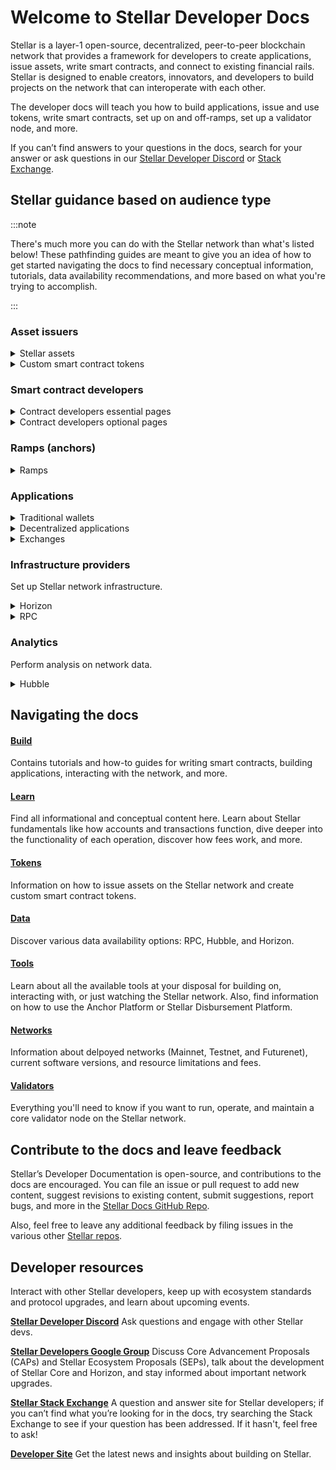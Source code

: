 
# Welcome to Stellar Developer Docs

Stellar is a layer-1 open-source, decentralized, peer-to-peer blockchain network that provides a framework for developers to create applications, issue assets, write smart contracts, and connect to existing financial rails. Stellar is designed to enable creators, innovators, and developers to build projects on the network that can interoperate with each other.

The developer docs will teach you how to build applications, issue and use tokens, write smart contracts, set up on and off-ramps, set up a validator node, and more.

If you can’t find answers to your questions in the docs, search for your answer or ask questions in our [Stellar Developer Discord](https://discord.gg/stellardev) or [Stack Exchange](https://stellar.stackexchange.com/).

## Stellar guidance based on audience type

:::note

There's much more you can do with the Stellar network than what's listed below! These pathfinding guides are meant to give you an idea of how to get started navigating the docs to find necessary conceptual information, tutorials, data availability recommendations, and more based on what you're trying to accomplish.

:::

### **Asset issuers**

<details>
  <summary>Stellar assets</summary>
  
|  |  |  | 
| :-: | :-- | :-- | 
| **Learn** | [Asset and token introduction](https://developers.stellar.org/docs/tokens) | Learn about the difference between assets issued on Stellar and custom smart contract tokens | 
| **Learn** | [Data availability overview](https://developers.stellar.org/docs/data) | Learn about the different mechanisms for data availability on Stellar | 
| **Learn** | [Asset design considerations](https://developers.stellar.org/docs/tokens/control-asset-access) | Learn about certain considerations (e.g., flags, asset naming, etc.) that are important when issuing an asset | 
| **Learn** | [Stellar Asset Contract (SAC)](https://developers.stellar.org/docs/tokens/stellar-asset-contract) | Learn about interacting with assets issued on Stellar in smart contracts |
| **Guide** | [Quickstart script](https://developers.stellar.org/docs/tokens/quickstart) | Issue an asset on the Stellar network in a single transaction | 
| **Guide** | [Deploy an SAC](https://developers.stellar.org/docs/tokens/stellar-asset-contract) | Deploy a Stellar Asset Contract with the Stellar CLI |

</details>

<details>
  <summary>Custom smart contract tokens</summary>
  
|  |  |  | 
| :-: | :-- | :-- | 
| **Learn** | [Asset and token introduction](https://developers.stellar.org/docs/tokens) | Learn about the difference between assets issued on Stellar and custom smart contract tokens | 
| **Learn** | [Data availability overview](https://developers.stellar.org/docs/data) | Learn about the different mechanisms for data availability on Stellar | 
| **Learn** | [Token interface (SEP-41)](https://developers.stellar.org/docs/tokens/token-interface) | Learn about the common interface for smart contract tokens on Stellar | 
| **Example** | [Token example contract](https://developers.stellar.org/docs/build/smart-contracts/example-contracts/tokens) | Demonstrates how to write a token contract that implements the Token Interface | 
| **Guide** | [Manage contracts](https://developers.stellar.org/docs/build/guides/cli/contract-lifecycle) | Use the Stellar CLI to manage smart contracts | 
| **Tool** | [Stellar CLI](https://developers.stellar.org/docs/build/guides/cli) | The command line interface to Stellar smart contracts | 
| **Tool** | [Rust SDK](https://docs.rs/soroban-sdk/latest/soroban_sdk/) | Supports writing programs for Stellar smart contracts |

</details>

### **Smart contract developers**

<details>
  <summary>Contract developers essential pages</summary>
  
|  |  |  |  
| :-: | --- | --- | 
| **Learn** | [Stellar smart contracts overview](https://developers.stellar.org/docs/build/smart-contracts/overview) | Learn the essentials about writing smart contracts on Stellar | 
| **Learn** | [Migrating from EVM networks](https://developers.stellar.org/docs/learn/migrate) | Stellar is not an EVM network, learn about how Stellar differs from EVM networks in this section | 
| **Learn** | [Storage types](https://developers.stellar.org/docs/learn/encyclopedia/storage/state-archival#contract-data-type-descriptions) | There are three different storage types for smart contract data, learn about them in this section | 
| **Guide** | [Getting started guide](https://developers.stellar.org/docs/build/smart-contracts/getting-started) | The go-to guide for getting setup to write smart contracts on Stellar | 
| **Guide** | [Example contracts](https://developers.stellar.org/docs/build/smart-contracts/example-contracts) | These contracts are good starting points for understanding best practices and writing your own contracts on Stellar | 
| **Guide** | [General contract guides](https://developers.stellar.org/docs/build/guides/conventions) | Various guides that highlight the norms seen in contract development | 
| **Tool** | [Stellar CLI](https://developers.stellar.org/docs/build/guides/cli) | The command line interface to Stellar smart contracts | 
| **Tool** | [Rust SDK](https://docs.rs/soroban-sdk/latest/soroban_sdk/) | Supports writing programs for Stellar smart contracts |

</details>

<details>
    <summary>Contract developers optional pages</summary>

|  |  |  |
| :-: | --- | --- |
| **Learn** | [Trustlines](https://developers.stellar.org/docs/learn/fundamentals/stellar-data-structures/accounts#trustlines) | Trustlines are unique to Stellar and are an explicit opt-in for an account to hold and trade a particular asset |
| **Guide** | [Upgrading contracts](https://developers.stellar.org/docs/build/guides/conventions/upgrading-contracts) | You don’t need a proxy pattern to upgrade a contract (like in EVM), you can upgrade the Wasm bytecode directly without changing the address |

</details>

### **Ramps (anchors)**

<details>
  <summary>Ramps</summary>
  
|  |  |  | 
| :-: | --- | --- | 
| **Learn** | [Anchor overview](https://developers.stellar.org/docs/learn/fundamentals/anchors) | Stellar ramps are called "anchors", learn about them in this overview section | 
| **Learn** | [SEP-6 and SEP-24](http://developers.stellar.org/docs/learn/fundamentals/anchors#using-sep-6-programmatic-deposit-and-withdrawal-versus-sep-24-hosted-deposit-and-withdrawal) | You can set up an anchor using SEP-6 or SEP-24, learn about the differences in this section | 
| **Tutorial** | [Anchor Platform](https://developers.stellar.org/platforms/anchor-platform) | Set up an anchor using the SDF-maintained Anchor Platform | 
| **Data** | [Use a third-party Horizon provider](https://developers.stellar.org/docs/data/horizon/horizon-providers) | We recommend anchors use a third-party Horizon provider, but they can also set up their own | 
| **Tool** | [Demo wallet](https://developers.stellar.org/docs/tools/developer-tools/anchor-tools#demo-wallet) | An application for interactively testing anchor services. Lets financial application developers test their integrations and learn how Stellar ecosystem protocols (SEPs) work | 
| **Tool** | [Anchor test suite](https://developers.stellar.org/docs/tools/developer-tools/anchor-tools#anchor-test-suite) | A test suite for validating SEP6, SEP24, SEP31 transfer servers |

</details>

### **Applications**

<details>
    <summary>Traditional wallets</summary>

|  |  |  |
| :-: | --- | --- |
| **Learn** | [Application design considerations](https://developers.stellar.org/docs/build/apps/application-design-considerations) | Various concepts to consider when building a wallet, such as custody models, security, and more |
| **Learn** | [Fees](https://developers.stellar.org/docs/learn/fundamentals/fees-resource-limits-metering#inclusion-fee) | Learn about how fees work on the Stellar network and decide how you'd like to handle user fees |
| **Learn** | [Operations & transactions](https://developers.stellar.org/docs/learn/fundamentals/transactions) | Wallets build and submit transactions, learn about about how operations and transactions work here |
| **Learn** | [Signatures & multisig](https://developers.stellar.org/docs/learn/encyclopedia/security/signatures-multisig) | Signatures are authorization for transactions on the Stellar network, learn about them here |
| **Learn** | [Anchor overview](https://developers.stellar.org/docs/learn/fundamentals/anchors) | Wallets may want to connect to financial rails via anchors (on- and off-ramps), learn about them here |
| **Tutorial** | [Wallet SDK](https://developers.stellar.org/docs/category/build-a-wallet-with-the-wallet-sdk) | Learn to build a wallet with the Wallet SDK in Kotlin, Flutter, or TypeScript |
| **Data** | [Horizon introduction](https://developers.stellar.org/docs/data/horizon) | Access network data using the Horizon REST API |

</details>

<details>
    <summary>Decentralized applications</summary>

Start by viewing the [smart contract wayfinding section](#stellar-for-smart-contract-developers)

|  |  |  |
| :-: | --- | --- |
| **Learn** | [Transaction simulation](https://developers.stellar.org/docs/learn/encyclopedia/contract-development/contract-interactions/transaction-simulation) | A process that allows developers to test the outcome of a transaction without actually executing it, helping to ensure accuracy and prevent errors |
| **Guide** | [Dapp frontend](https://developers.stellar.org/docs/build/apps/dapp-frontend) | Create a web app that interacts with the contracts via RPC calls |
| **Guides** | [Dapp how-to guides](https://developers.stellar.org/docs/build/guides/dapps) | Explore the various guides relating to dapp development |
| **Tool** | [Stellar Wallets Kit](https://stellarwalletskit.dev/) | A kit to handle all Stellar Wallets at once with a simple API and without caring about individual configurations for each one of them |
| **Data** | [Stellar JS SDK](https://stellar.github.io/js-stellar-sdk/) | Communicate with a Horizon server and Soroban RPC |
| **Data** | [RPC introduction](https://developers.stellar.org/docs/data/rpc) | Access network data using the RPC |

</details>

<details>
    <summary>Exchanges</summary>

|  |  |  |
| :-: | --- | --- |
| **Tools** | [SDKs](https://developers.stellar.org/docs/tools/sdks) | Used to connect to Horizon or RPC, as well as construct and parse transactions |
| **Data** | [Run your own RPC](https://developers.stellar.org/docs/data/rpc/admin-guide) | Exchanges typically run their own RPC or Horizon to maintain greater control over data integrity, performance, and security |
| **Data** | [Run your own Horizon](https://developers.stellar.org/docs/data/horizon/admin-guide) | Exchanges typically run their own RPC or Horizon to maintain greater control over data integrity, performance, and security |

</details>

### **Infrastructure providers**

Set up Stellar network infrastructure.

<details>
    <summary>Horizon</summary>

|  |  |  |
| :-: | --- | --- |
| **Learn** | [Hardware requirements](https://developers.stellar.org/docs/data/requirements) | The recommended hardware requirements for users looking to set up a Horizon instance |
| **Tutorial** | [Admin guide](https://developers.stellar.org/docs/data/requirements) | A comprehensive set of guides that will teach you how to administer a production Horizon instance |
| **Guide** | [API reference](https://developers.stellar.org/docs/data/horizon/api-reference) | Detailed documentation that provides information about the API endpoints, methods, parameters, and responses |
| **Tools** | [SDK library](https://developers.stellar.org/docs/tools/sdks/library) | Use the various SDKs to simplify the Horizon setup process by using pre-built tools and libraries that make it easier to configure, manage, and connect to the network |
| **Tools** | [Ecosystem providers](https://developers.stellar.org/docs/data/horizon/horizon-providers) | Create a PR in the docs to list your available Horizon service on this page |

</details>

<details>
    <summary>RPC</summary>

|  |  |  |
| :-: | --- | --- |
| **Learn** | [Hardware requirements](https://developers.stellar.org/docs/data/requirements) | The recommended hardware requirements for users looking to set up an RPC node |
| **Tutorial** | [Admin guide](https://developers.stellar.org/docs/data/rpc/admin-guide) | A comprehensive guide that will teach you how to administer a production RPC node |
| **Guide** | [API reference](https://developers.stellar.org/docs/data/rpc/api-reference) | Detailed documentation that provides information about the API endpoints, methods, parameters, and responses |
| **Tools** | [SDK library](https://developers.stellar.org/docs/tools/sdks/library) | Use the various SDKs to simplify the RPC setup process by using pre-built tools and libraries that make it easier to configure, manage, and connect to the network |
| **Tools** | [Ecosystem providers](https://developers.stellar.org/docs/data/rpc/rpc-providers) | Create a PR in the docs to list your available RPC service on this page |

</details>

### **Analytics**

Perform analysis on network data.

<details>
    <summary>Hubble</summary>

|  |  |  |
| :-: | --- | --- |
| **Learn** | [Connecting to Hubble](https://github.com/stellar/stellar-docs/blob/main/docs/data/hubble/analyst-guide/connecting.mdx) | Connect to Hubble using one of three methods: BigQuery UI, BigQuery SDK, or Looker Studio |
| **Learn** | [Data catalog](https://github.com/stellar/stellar-docs/tree/main/docs/data/hubble/data-catalog) | insert text |
| **Tutorial** | [Admin guide](https://github.com/stellar/stellar-docs/tree/main/docs/data/hubble/admin-guide) | A comprehensive guide that will teach you how to run your own Hubble analytics platform |
| **Tutorial** | [Analyst guide](https://github.com/stellar/stellar-docs/tree/main/docs/data/hubble/analyst-guide) | A comprehensive guide that will teach you how to use Hubble for data analysis |
| **Example** | [End-to-end example](https://github.com/stellar/stellar-docs/blob/main/docs/data/hubble/analyst-guide/end-to-end-analysis-example.mdx) | A guide that will walk you through an end-to-end analysis use case with Hubble and Google Looker Studio |
| **Tool** | [Analytics platforms](https://github.com/stellar/stellar-docs/blob/main/docs/data/hubble/analytics-platforms.mdx) | A list of data analytics platforms that use Hubble to provide a complete historical record of Pubnet data on the Stellar network |

</details>

## Navigating the docs

#### [Build](/docs/build)

Contains tutorials and how-to guides for writing smart contracts, building applications, interacting with the network, and more.

#### [Learn](/docs/learn/fundamentals)

Find all informational and conceptual content here. Learn about Stellar fundamentals like how accounts and transactions function, dive deeper into the functionality of each operation, discover how fees work, and more.

#### [Tokens](/docs/tokens)

Information on how to issue assets on the Stellar network and create custom smart contract tokens.

#### [Data](/docs/data)

Discover various data availability options: RPC, Hubble, and Horizon.

#### [Tools](/docs/tools)

Learn about all the available tools at your disposal for building on, interacting with, or just watching the Stellar network. Also, find information on how to use the Anchor Platform or Stellar Disbursement Platform.

#### [Networks](/docs/networks)

Information about delpoyed networks (Mainnet, Testnet, and Futurenet), current software versions, and resource limitations and fees.

#### [Validators](/docs/validators)

Everything you'll need to know if you want to run, operate, and maintain a core validator node on the Stellar network.

## Contribute to the docs and leave feedback

Stellar’s Developer Documentation is open-source, and contributions to the docs are encouraged. You can file an issue or pull request to add new content, suggest revisions to existing content, submit suggestions, report bugs, and more in the [Stellar Docs GitHub Repo](https://github.com/stellar/stellar-docs).

Also, feel free to leave any additional feedback by filing issues in the various other [Stellar repos](https://github.com/stellar).

## Developer resources

Interact with other Stellar developers, keep up with ecosystem standards and protocol upgrades, and learn about upcoming events.

[**Stellar Developer Discord**](https://discord.gg/st7Mxd58BV) Ask questions and engage with other Stellar devs.

[**Stellar Developers Google Group**](https://groups.google.com/g/stellar-dev) Discuss Core Advancement Proposals (CAPs) and Stellar Ecosystem Proposals (SEPs), talk about the development of Stellar Core and Horizon, and stay informed about important network upgrades.

[**Stellar Stack Exchange**](https://stellar.stackexchange.com/) A question and answer site for Stellar developers; if you can’t find what you’re looking for in the docs, try searching the Stack Exchange to see if your question has been addressed. If it hasn't, feel free to ask!

[**Developer Site**](https://stellar.org/developers) Get the latest news and insights about building on Stellar.
